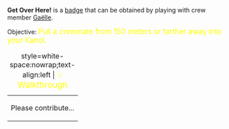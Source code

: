 '''Get Over Here!''' is a [[Badges|badge]] that can be obtained by playing with crew member [[Gaëlle_le_Bris|Gaëlle]].

Objective: <big style="color:yellow">Pull a crewmate from 150 meters or farther away into your Kanol.</big>

{| class="mw-collapsible mw-collapsed"
|+ style=white-space:nowrap;text-align:left | <big style="color:yellow">💡 Walkthrough</big>
|-
| Please contribute...
|}